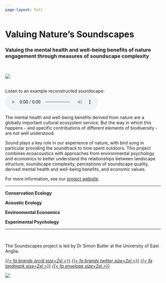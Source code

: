 ```yaml
---
page-layout: full
---
```


# Valuing Nature's Soundscapes
### Valuing the mental health and well-being benefits of nature engagement through measures of soundscape complexity

</br>

::: {.grid}

::: {.g-col-12 .g-col-md-5}

![](images/soundscapes_crop.png)

<br />
Listen to an example reconstructed soundscape:
<br />
<audio controls src="audio/SP1114_Farmland_arable_2019.mp3"></audio>

:::

::: {.g-col-12 .g-col-md-7}


The mental health and well-being benefits derived from nature are a globally important cultural ecosystem service. But the way in which this happens - and specific contributions of different elements of biodiversity - are not well understood.

Sound plays a key role in our experience of nature, with bird song in particular providing the soundtrack to time spent outdoors. This project combines ecoacoustics with approaches from environmental psychology and economics to better understand the relationships between landscape structure, soundscape complexity, perceptions of soundscape quality, derived mental health and well-being benefits, and economic values.


For more information, see our [project website](https://valuing-soundscapes.github.io/).


:::

:::

<hr />

::: {.grid}

::: {.g-col-6 .g-col-md-3 .text-center}

**Conservation Ecology**

:::

::: {.g-col-6 .g-col-md-3 .text-center}

**Acoustic Ecology**

:::

::: {.g-col-6 .g-col-md-3 .text-center}

**Environmental Economics**

:::

::: {.g-col-6 .g-col-md-3 .text-center}

**Experimental Psychology**

:::

:::

<hr />

::: {.grid}

::: {.g-col-12 .g-col-md-9}

<br />

The Soundscapes project is led by Dr Simon Butler at the University of East Anglia.

<div class="text-center">
<a href="https://orcid.org/0000-0002-5111-5639"><i>{{< fa brands orcid size=2xl >}}</i></a>
<a href="https://twitter.com/_SimonButler"><i>{{< fa brands twitter size=2xl >}}</i></a>
<a href="https://research-portal.uea.ac.uk/en/persons/simon-butler"><i>{{< fa landmark size=2xl >}}</i></a>
<a href="mailto:simon.j.butler@uea.ac.uk"><i>{{< fa envelope size=2xl >}}</i></a>
</div>

:::

::: {.g-col-12 .g-col-md-3}

```{=html}
<img src="https://valuing-soundscapes.github.io/images/sjb.png" class="profile-shape-circle profile-image" >
```

:::

:::